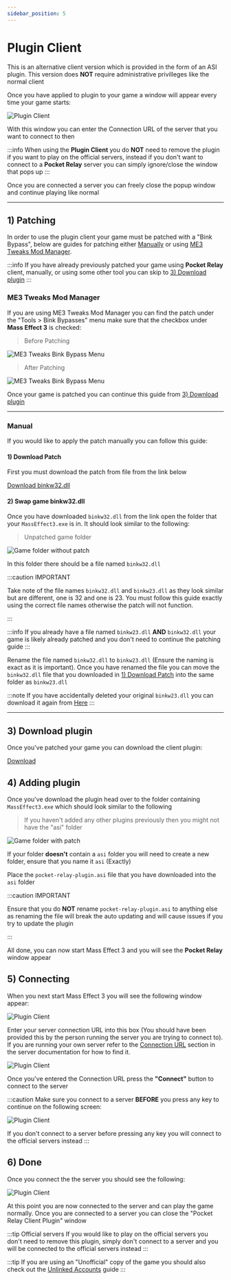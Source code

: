 ```yaml
---
sidebar_position: 5
---
```


# Plugin Client

This is an alternative client version which is provided in the form of an ASI plugin. This version
does **NOT** require administrative privilleges like the normal client

Once you have applied to plugin to your game a window will appear every time your game starts:

![Plugin Client](./img/plugin-client.png)

With this window you can enter the Connection URL of the server that you want to connect to then

:::info
When using the **Plugin Client** you do **NOT** need to remove the plugin if you want to play on the official servers, instead
if you don't want to connect to a **Pocket Relay** server you can simply ignore/close the window that pops up
:::

Once you are connected a server you can freely close the popup window and continue playing like normal

---

## 1) Patching

In order to use the plugin client your game must be patched with a "Bink Bypass", below are guides for patching either [Manually](#manual) or using [ME3 Tweaks Mod Manager](#me3-tweaks-mod-manager).

:::info
If you have already previously patched your game using **Pocket Relay** client, manually, or using some other tool you can skip
to [3) Download plugin](#3-download-plugin)
:::

### ME3 Tweaks Mod Manager

If you are using ME3 Tweaks Mod Manager you can find the patch under the "Tools > Bink Bypasses" menu make
sure that the checkbox under **Mass Effect 3** is checked:

> Before Patching

![ME3 Tweaks Bink Bypass Menu](./img/me3-tweaks-no-bink.png)

> After Patching

![ME3 Tweaks Bink Bypass Menu](./img/me3-tweaks-bink.png)

Once your game is patched you can continue this guide from [3) Download plugin](#3-download-plugin)

---

### Manual

If you would like to apply the patch manually you can follow this guide:

#### 1) Download Patch

First you must download the patch from file from the link below

[Download binkw32.dll](https://github.com/PocketRelay/Client/raw/master/src/resources/binkw32.dll)

#### 2) Swap game binkw32.dll

Once you have downloaded `binkw32.dll` from the link open the folder that your `MassEffect3.exe` is in. It should
look similar to the following:

> Unpatched game folder

![Game folder without patch](./img/me3-folder-unpatched.png)

In this folder there should be a file named `binkw32.dll`

:::caution IMPORTANT

Take note of the file names `binkw32.dll` and `binkw23.dll` as they look similar but are different, one is 32 and one is 23. You must follow this guide exactly using the correct file names otherwise the patch will not function.

:::

:::info
If you already have a file named `binkw23.dll` **AND** `binkw32.dll` your game is likely already patched and you don't need to continue the patching guide
:::

Rename the file named `binkw32.dll` to `binkw23.dll` (Ensure the naming is exact as it is important). Once you have renamed the file you can move the `binkw32.dll` file that you downloaded in [1) Download Patch](#1-download-patch) into the same folder as `binkw23.dll`

:::note
If you have accidentally deleted your original `binkw23.dll` you can download it again from [Here](https://github.com/PocketRelay/Client/raw/master/src/resources/binkw23.dll)
:::

---

## 3) Download plugin

Once you've patched your game you can download the client plugin:

[Download](https://github.com/PocketRelay/Client/releases/latest/download/pocket-relay-plugin.asi)

## 4) Adding plugin

Once you've download the plugin head over to the folder containing `MassEffect3.exe` which should look similar to the following

> If you haven't added any other plugins previously then you might not have the "asi" folder

![Game folder with patch](./img/me3-folder-patched.png)

If your folder **doesn't** contain a `asi` folder you will need to create a new folder, ensure that you name it `asi` (Exactly)

Place the `pocket-relay-plugin.asi` file that you have downloaded into the `asi` folder

:::caution IMPORTANT

Ensure that you do **NOT** rename `pocket-relay-plugin.asi` to anything else as renaming the file will break the auto updating and will cause
issues if you try to update the plugin

:::

All done, you can now start Mass Effect 3 and you will see the **Pocket Relay** window appear

## 5) Connecting

When you next start Mass Effect 3 you will see the following window appear:

![Plugin Client](./img/plugin-client.png)

Enter your server connection URL into this box (You should have been provided this by the person running the server you are trying to connect to). If you
are running your own server refer to the [Connection URL](../server/executable#4-connection-url) section in the server documentation for how to find it.

![Plugin Client](./img/plugin-client-url.png)

Once you've entered the Connection URL press the **"Connect"** button to connect to the server

:::caution
Make sure you connect to a server **BEFORE** you press any key to continue on the following screen:

![Plugin Client](./img/me3-presskey.png)

If you don't connect to a server before pressing any key you will connect to the official servers instead
:::

## 6) Done

Once you connect the the server you should see the following:

![Plugin Client](./img/plugin-client-connected.png)

At this point you are now connected to the server and can play the game normally. Once you are connected to a server you can close the "Pocket Relay Client Plugin" window

:::tip Official servers
If you would like to play on the official servers you don't need to remove this plugin, simply don't connect to a server and you will be connected to the official servers instead
:::

:::tip
If you are using an "Unofficial" copy of the game you should also check out the [Unlinked Accounts](./unlinked-accounts) guide
:::
